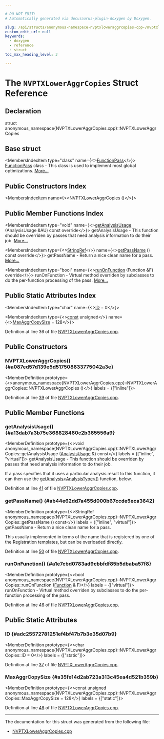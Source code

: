 ```yaml
---

# DO NOT EDIT!
# Automatically generated via docusaurus-plugin-doxygen by Doxygen.

slug: /api/structs/anonymous-namespace-nvptxloweraggrcopies-cpp-/nvptxloweraggrcopies
custom_edit_url: null
keywords:
  - doxygen
  - reference
  - struct
toc_max_heading_level: 3

---
```





# The `NVPTXLowerAggrCopies` Struct Reference

<DoxygenPage pluginConfig={pluginConfig}>



## Declaration

<CodeBlock>struct anonymous_namespace{NVPTXLowerAggrCopies.cpp}::NVPTXLowerAggrCopies</CodeBlock>

## Base struct

<MembersIndex>

<MembersIndexItem
  type="class"
  name={<><a href="/docs/api/classes/llvm/functionpass">FunctionPass</a></>}>
<a href="/docs/api/classes/llvm/functionpass">FunctionPass</a> class - This class is used to implement most global optimizations. <a href="/docs/api/classes/llvm/functionpass/#details">More...</a>
</MembersIndexItem>

</MembersIndex>

## Public Constructors Index

<MembersIndex>

<MembersIndexItem
  name={<><a href="#a087ed57d139e5d517508633775042a3e">NVPTXLowerAggrCopies</a> ()</>}>
</MembersIndexItem>

</MembersIndex>

## Public Member Functions Index

<MembersIndex>

<MembersIndexItem
  type="void"
  name={<><a href="#a13dab7a3b75e368828460c2b365556a9">getAnalysisUsage</a> (AnalysisUsage &amp;AU) const override</>}>
getAnalysisUsage - This function should be overriden by passes that need analysis information to do their job. <a href="#a13dab7a3b75e368828460c2b365556a9">More...</a>
</MembersIndexItem>

<MembersIndexItem
  type={<><a href="/docs/api/classes/llvm/stringref">StringRef</a></>}
  name={<><a href="#ab44e62dd7a455d000b67ccde5eca3642">getPassName</a> () const override</>}>
getPassName - Return a nice clean name for a pass. <a href="#ab44e62dd7a455d000b67ccde5eca3642">More...</a>
</MembersIndexItem>

<MembersIndexItem
  type="bool"
  name={<><a href="#a1e7cbd0783ad9cbbfdf85b5dbaba57f8">runOnFunction</a> (Function &amp;F) override</>}>
runOnFunction - Virtual method overriden by subclasses to do the per-function processing of the pass. <a href="#a1e7cbd0783ad9cbbfdf85b5dbaba57f8">More...</a>
</MembersIndexItem>

</MembersIndex>

## Public Static Attributes Index

<MembersIndex>

<MembersIndexItem
  type="char"
  name={<><a href="#adc25572781251ef4bf47b7b3e35d07b9">ID</a> = 0</>}>
</MembersIndexItem>

<MembersIndexItem
  type={<><a href="/docs/api/files/lib/lib/target/lib/target/aarch64/aarch64promoteconstant-cpp/#a90f8350fecae261c25be85d38b451bff">const</a> unsigned</>}
  name={<><a href="#a35fe14d2ab723a313c45ea4d521b359b">MaxAggrCopySize</a> = 128</>}>
</MembersIndexItem>

</MembersIndex>


Definition at line 36 of file <a href="/docs/api/files/lib/lib/target/lib/target/nvptx/nvptxloweraggrcopies-cpp">NVPTXLowerAggrCopies.cpp</a>.

<SectionDefinition>

## Public Constructors

### NVPTXLowerAggrCopies() {#a087ed57d139e5d517508633775042a3e}

<MemberDefinition
  prototype={<>anonymous&#95;namespace&#123;NVPTXLowerAggrCopies.cpp&#125;::NVPTXLowerAggrCopies::NVPTXLowerAggrCopies ()</>}
  labels = {["inline"]}>

Definition at line <a href="/docs/api/files/lib/lib/target/lib/target/nvptx/nvptxloweraggrcopies-cpp/#l00039">39</a> of file <a href="/docs/api/files/lib/lib/target/lib/target/nvptx/nvptxloweraggrcopies-cpp">NVPTXLowerAggrCopies.cpp</a>.
</MemberDefinition>

</SectionDefinition>

<SectionDefinition>

## Public Member Functions

### getAnalysisUsage() {#a13dab7a3b75e368828460c2b365556a9}

<MemberDefinition
  prototype={<>void anonymous&#95;namespace&#123;NVPTXLowerAggrCopies.cpp&#125;::NVPTXLowerAggrCopies::getAnalysisUsage (<a href="/docs/api/classes/llvm/analysisusage">AnalysisUsage</a> &amp;) const</>}
  labels = {["inline", "virtual"]}>
getAnalysisUsage - This function should be overriden by passes that need analysis information to do their job.

If a pass specifies that it uses a particular analysis result to this function, it can then use the <a href="/docs/api/classes/llvm/pass/#a4863e5e463fb79955269fbf7fbf52b80">getAnalysis&lt;AnalysisType&gt;()</a> function, below.

Definition at line <a href="/docs/api/files/lib/lib/target/lib/target/nvptx/nvptxloweraggrcopies-cpp/#l00041">41</a> of file <a href="/docs/api/files/lib/lib/target/lib/target/nvptx/nvptxloweraggrcopies-cpp">NVPTXLowerAggrCopies.cpp</a>.
</MemberDefinition>

### getPassName() {#ab44e62dd7a455d000b67ccde5eca3642}

<MemberDefinition
  prototype={<>StringRef anonymous&#95;namespace&#123;NVPTXLowerAggrCopies.cpp&#125;::NVPTXLowerAggrCopies::getPassName () const</>}
  labels = {["inline", "virtual"]}>
getPassName - Return a nice clean name for a pass.

This usually implemented in terms of the name that is registered by one of the Registration templates, but can be overloaded directly.

Definition at line <a href="/docs/api/files/lib/lib/target/lib/target/nvptx/nvptxloweraggrcopies-cpp/#l00050">50</a> of file <a href="/docs/api/files/lib/lib/target/lib/target/nvptx/nvptxloweraggrcopies-cpp">NVPTXLowerAggrCopies.cpp</a>.
</MemberDefinition>

### runOnFunction() {#a1e7cbd0783ad9cbbfdf85b5dbaba57f8}

<MemberDefinition
  prototype={<>bool anonymous&#95;namespace&#123;NVPTXLowerAggrCopies.cpp&#125;::NVPTXLowerAggrCopies::runOnFunction (<a href="/docs/api/classes/llvm/function">Function</a> &amp; F)</>}
  labels = {["virtual"]}>
runOnFunction - Virtual method overriden by subclasses to do the per-function processing of the pass.

Definition at line <a href="/docs/api/files/lib/lib/target/lib/target/nvptx/nvptxloweraggrcopies-cpp/#l00046">46</a> of file <a href="/docs/api/files/lib/lib/target/lib/target/nvptx/nvptxloweraggrcopies-cpp">NVPTXLowerAggrCopies.cpp</a>.
</MemberDefinition>

</SectionDefinition>

<SectionDefinition>

## Public Static Attributes

### ID {#adc25572781251ef4bf47b7b3e35d07b9}

<MemberDefinition
  prototype={<>char anonymous&#95;namespace&#123;NVPTXLowerAggrCopies.cpp&#125;::NVPTXLowerAggrCopies::ID = 0</>}
  labels = {["static"]}>

Definition at line <a href="/docs/api/files/lib/lib/target/lib/target/nvptx/nvptxloweraggrcopies-cpp/#l00037">37</a> of file <a href="/docs/api/files/lib/lib/target/lib/target/nvptx/nvptxloweraggrcopies-cpp">NVPTXLowerAggrCopies.cpp</a>.
</MemberDefinition>

### MaxAggrCopySize {#a35fe14d2ab723a313c45ea4d521b359b}

<MemberDefinition
  prototype={<>const unsigned anonymous&#95;namespace&#123;NVPTXLowerAggrCopies.cpp&#125;::NVPTXLowerAggrCopies::MaxAggrCopySize = 128</>}
  labels = {["static"]}>

Definition at line <a href="/docs/api/files/lib/lib/target/lib/target/nvptx/nvptxloweraggrcopies-cpp/#l00048">48</a> of file <a href="/docs/api/files/lib/lib/target/lib/target/nvptx/nvptxloweraggrcopies-cpp">NVPTXLowerAggrCopies.cpp</a>.
</MemberDefinition>

</SectionDefinition>

<hr/>

The documentation for this struct was generated from the following file:

<ul>
<li><a href="/docs/api/files/lib/lib/target/lib/target/nvptx/nvptxloweraggrcopies-cpp">NVPTXLowerAggrCopies.cpp</a></li>
</ul>

</DoxygenPage>
